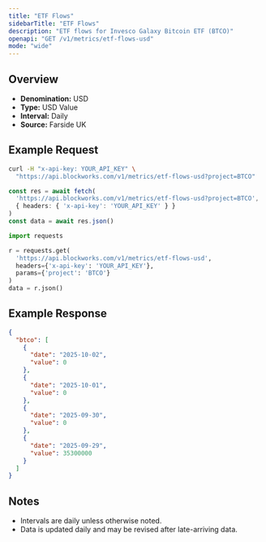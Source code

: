 ```yaml
---
title: "ETF Flows"
sidebarTitle: "ETF Flows"
description: "ETF flows for Invesco Galaxy Bitcoin ETF (BTCO)"
openapi: "GET /v1/metrics/etf-flows-usd"
mode: "wide"
---
```


## Overview

- **Denomination:** USD
- **Type:** USD Value
- **Interval:** Daily
- **Source:** Farside UK

## Example Request

<CodeGroup>

```bash cURL
curl -H "x-api-key: YOUR_API_KEY" \
  "https://api.blockworks.com/v1/metrics/etf-flows-usd?project=BTCO"
```

```typescript TypeScript
const res = await fetch(
  'https://api.blockworks.com/v1/metrics/etf-flows-usd?project=BTCO',
  { headers: { 'x-api-key': 'YOUR_API_KEY' } }
)
const data = await res.json()
```

```python Python
import requests

r = requests.get(
  'https://api.blockworks.com/v1/metrics/etf-flows-usd',
  headers={'x-api-key': 'YOUR_API_KEY'},
  params={'project': 'BTCO'}
)
data = r.json()
```

</CodeGroup>

## Example Response

```json
{
  "btco": [
    {
      "date": "2025-10-02",
      "value": 0
    },
    {
      "date": "2025-10-01",
      "value": 0
    },
    {
      "date": "2025-09-30",
      "value": 0
    },
    {
      "date": "2025-09-29",
      "value": 35300000
    }
  ]
}
```

## Notes
- Intervals are daily unless otherwise noted.
- Data is updated daily and may be revised after late-arriving data.